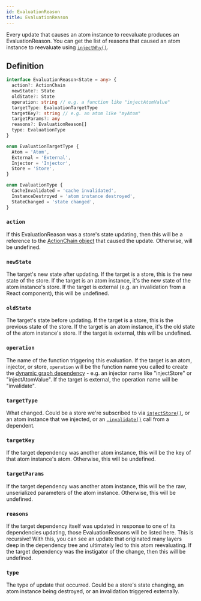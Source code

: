 ```yaml
---
id: EvaluationReason
title: EvaluationReason
---
```


Every update that causes an atom instance to reevaluate produces an EvaluationReason. You can get the list of reasons that caused an atom instance to reevaluate using [`injectWhy()`](../injectors/injectWhy).

## Definition

```ts
interface EvaluationReason<State = any> {
  action?: ActionChain
  newState?: State
  oldState?: State
  operation: string // e.g. a function like "injectAtomValue"
  targetType: EvaluationTargetType
  targetKey?: string // e.g. an atom like "myAtom"
  targetParams?: any
  reasons?: EvaluationReason[]
  type: EvaluationType
}

enum EvaluationTargetType {
  Atom = 'Atom',
  External = 'External',
  Injector = 'Injector',
  Store = 'Store',
}

enum EvaluationType {
  CacheInvalidated = 'cache invalidated',
  InstanceDestroyed = 'atom instance destroyed',
  StateChanged = 'state changed',
}
```

### `action`

If this EvaluationReason was a store's state updating, then this will be a reference to the [ActionChain object](ActionChain) that caused the update. Otherwise, will be undefined.

### `newState`

The target's new state after updating. If the target is a store, this is the new state of the store. If the target is an atom instance, it's the new state of the atom instance's store. If the target is external (e.g. an invalidation from a React component), this will be undefined.

### `oldState`

The target's state before updating. If the target is a store, this is the previous state of the store. If the target is an atom instance, it's the old state of the atom instance's store. If the target is external, this will be undefined.

### `operation`

The name of the function triggering this evaluation. If the target is an atom, injector, or store, `operation` will be the function name you called to create the [dynamic graph dependency](../glossary#dynamic-graph-dependency) - e.g. an injector name like "injectStore" or "injectAtomValue". If the target is external, the operation name will be "invalidate".

### `targetType`

What changed. Could be a store we're subscribed to via [`injectStore()`](../injectors/injectStore), or an atom instance that we injected, or an [`.invalidate()`](../classes/AtomInstanceBase#invalidate) call from a dependent.

### `targetKey`

If the target dependency was another atom instance, this will be the key of that atom instance's atom. Otherwise, this will be undefined.

### `targetParams`

If the target dependency was another atom instance, this will be the raw, unserialized parameters of the atom instance. Otherwise, this will be undefined.

### `reasons`

If the target dependency itself was updated in response to one of its dependencies updating, those EvaluationReasons will be listed here. This is recursive! With this, you can see an update that originated many layers deep in the dependency tree and ultimately led to this atom reevaluating. If the target dependency was the instigator of the change, then this will be undefined.

### `type`

The type of update that occurred. Could be a store's state changing, an atom instance being destroyed, or an invalidation triggered externally.
